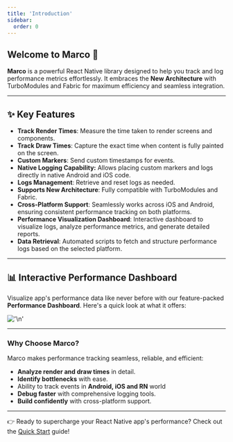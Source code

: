 ```yaml
---
title: 'Introduction'
sidebar:
  order: 0
---
```


## Welcome to **Marco** 🚀

**Marco** is a powerful React Native library designed to help you track and log performance metrics effortlessly. It embraces the **New Architecture** with TurboModules and Fabric for maximum efficiency and seamless integration.

---

## ✨ **Key Features**

- **Track Render Times**: Measure the time taken to render screens and components.
- **Track Draw Times**: Capture the exact time when content is fully painted on the screen.
- **Custom Markers**: Send custom timestamps for events.
- **Native Logging Capability:** Allows placing custom markers and logs directly in native Android and iOS code.
- **Logs Management**: Retrieve and reset logs as needed.
- **Supports New Architecture**: Fully compatible with TurboModules and Fabric.
- **Cross-Platform Support**: Seamlessly works across iOS and Android, ensuring consistent performance tracking on both platforms.
- **Performance Visualization Dashboard**: Interactive dashboard to visualize logs, analyze performance metrics, and generate detailed reports.
- **Data Retrieval**: Automated scripts to fetch and structure performance logs based on the selected platform.

---

## 📊 **Interactive Performance Dashboard**

Visualize app's performance data like never before with our feature-packed **Performance Dashboard**. Here's a quick look at what it offers:

!['\n'](../../../assets/dashboard.gif)

---

### Why Choose Marco?

Marco makes performance tracking seamless, reliable, and efficient:

- **Analyze render and draw times** in detail.
- **Identify bottlenecks** with ease.
- Ability to track events in **Android, iOS and RN** world
- **Debug faster** with comprehensive logging tools.
- **Build confidently** with cross-platform support.

---

👉 Ready to supercharge your React Native app's performance? Check out the [Quick Start](../quick-start) guide!
